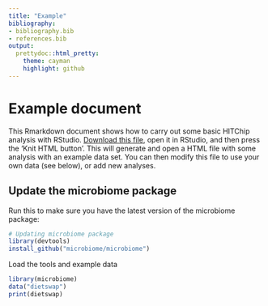 ```yaml
---
title: "Example"
bibliography: 
- bibliography.bib
- references.bib
output: 
  prettydoc::html_pretty:
    theme: cayman
    highlight: github
---
```

<!--
  %\VignetteEngine{knitr::rmarkdown}
  %\VignetteIndexEntry{microbiome tutorial - example}
  %\usepackage[utf8]{inputenc}
  %\VignetteEncoding{UTF-8}  
-->


# Example document

This Rmarkdown document shows how to carry out some basic HITChip analysis with RStudio. [Download this file](https://raw.githubusercontent.com/microbiome/microbiome/master/index./Example..html), open it in RStudio, and then press the 'Knit HTML button'. This will generate and open a HTML file with some analysis with an example data set. You can then modify this file to use your own data (see below), or add new analyses.


## Update the microbiome package

Run this to make sure you have the latest version of the microbiome package:

```r
# Updating microbiome package
library(devtools)
install_github("microbiome/microbiome")
```

Load the tools and example data

```r
library(microbiome)
data("dietswap")
print(dietswap)
```

